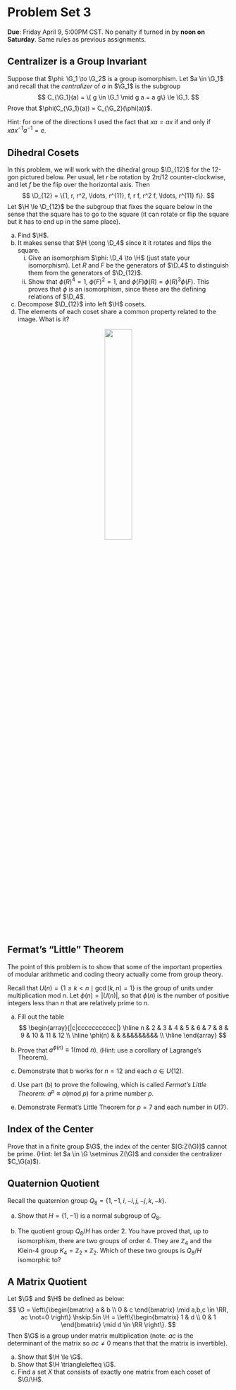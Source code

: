 # Problem Set 3


**Due**: Friday April 9, 5:00PM CST. No penalty if turned in by **noon on Saturday**.  Same rules as previous assignments.

## Centralizer is a Group Invariant

Suppose that $\phi: \G_1 \to \G_2$ is a group isomorphism. Let $a \in \G_1$ and recall that the *centralizer* of $a$ in $\G_1$ is the subgroup
$$
C_{\G_1}(a) = \{ g \in \G_1 \mid g a = a g\} \le \G_1.
$$
Prove that $\phi(C_{\G_1}(a)) = C_{\G_2}(\phi(a))$.

Hint: for one of the directions I used the fact that $x a = a x$ if and only if $x a x^{-1} a^{-1} = e$.

## Dihedral Cosets

In this problem, we will work with the dihedral group $\D_{12}$ for the 12-gon pictured below. Per usual, let $r$ be rotation by $2 \pi/12$ counter-clockwise, and let $f$ be the flip over the horizontal axis. Then 
$$
\D_{12} = \{1, r, r^2, \ldots, r^{11}, f, r f, r^2 f, \ldots, r^{11} f\}.
$$
Let $\H \le \D_{12}$ be the subgroup that fixes the square below in the sense that the square has to go to the square (it can rotate or flip the square but it has to end up in the same place).

a. Find $\H$.
b. It makes sense that $\H \cong \D_4$ since it it rotates and flips the square. 
    i. Give an isomorphism $\phi: \D_4 \to \H$ (just state your isomorphism). Let $R$ and $F$ be the generators of $\D_4$ to distinguish them from the generators of $\D_{12}$.
    ii. Show that $\phi(R)^4 = 1$, $\phi(F)^2 = 1$, and $\phi(F)\phi(R) = \phi(R)^3 \phi(F)$. This proves that $\phi$ is an isomorphism, since these are the defining relations of $\D_4$.
    
c. Decompose $\D_{12}$ into left $\H$ cosets.
d. The elements of each coset share a common property related to the image. What is it?

<center>
![](images/square-12-gon.png){width=35%}
</center>

## Fermat's "Little" Theorem

The point of this problem is to show that some of the important properties of modular arithmetic and coding theory actually come from group theory. 

Recall that $U(n) = \{ 1 \le k < n \mid \gcd(k,n) = 1\}$ is the group of units under multiplication mod $n$. Let $\phi(n) = |U(n)|$, so that $\phi(n)$ is the number of positive integers less than $n$ that are relatively prime to $n$. 


a. Fill out the table
$$
\begin{array}{|c|ccccccccccc|}
\hline
n & 2 & 3 & 4 & 5 & 6 & 7 & 8 & 9 & 10 & 11 & 12 \\
\hline
\phi(n) & & &&&&&&&&& \\
\hline
\end{array}
$$

b. Prove that $a^{\phi(n)} \equiv 1  (\mathsf{mod}\ n)$. (Hint: use a corollary of Lagrange's Theorem).

c. Demonstrate that b works for $n = 12$ and each $a \in U(12)$.

d. Use part (b) to prove the following, which is called *Fermat's Little Theorem*: $a^{p} \equiv a (\mathsf{mod}\ p)$ for a prime number $p$.

e. Demonstrate Fermat's Little Theorem for $p = 7$ and each number in $U(7)$.


## Index of the Center

Prove that in a finite group $\G$, the index of the center $[G:Z(\G)]$ cannot be prime. (Hint: let $a \in \G \setminus Z(\G)$ and consider the centralizer $C_\G(a)$).


## Quaternion Quotient

Recall the quaternion group $Q_8 = \{1,-1,i,-i,j,-j,k,-k\}$. 

a. Show that $H = \{1,-1\}$ is a normal subgroup of $Q_8$.

a. The quotient group $Q_8/H$ has order 2. You have proved that, up to isomorphism, there are two groups of order 4. They are $\mathbb{Z}_4$ and the Klein-4 group $K_4 = \mathbb{Z}_2 \times \mathbb{Z}_2$. Which of these two groups is $Q_8/H$ isomorphic to?

## A Matrix Quotient

Let $\G$ and $\H$ be defined as below:
$$
\G = \left\{\begin{bmatrix} a & b \\ 0 & c \end{bmatrix} \mid a,b,c \in \RR, ac \not=0 \right\}
\hskip.5in
\H = \left\{\begin{bmatrix} 1 & d \\ 0 & 1 \end{bmatrix} \mid d \in \RR \right\}.
$$
Then $\G$ is a group under matrix multiplication (note: $ac$ is the determinant of the matrix so $ac \not = 0$ means that that the matrix is invertible).

a. Show that $\H \le \G$.
b. Show that $\H \trianglelefteq \G$.
c. Find a set $X$ that consists of exactly one matrix from each coset of $\G/\H$.


